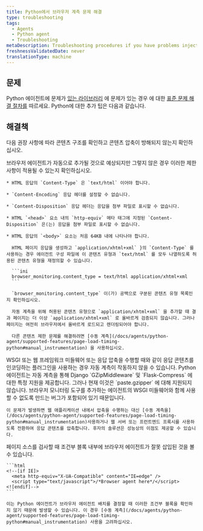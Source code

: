 ```yaml
---
title: Python에서 브라우저 계측 문제 해결
type: troubleshooting
tags:
  - Agents
  - Python agent
  - Troubleshooting
metaDescription: Troubleshooting procedures if you have problems injecting the browser agent via New Relic's Python agent.
freshnessValidatedDate: never
translationType: machine
---
```


## 문제

Python 에이전트에 문제가 [있는 라이브러리](/docs/agents/python-agent/supported-features/page-load-timing-python) 에 문제가 있는 경우 <InlinePopover type="browser" />에 대한 [표준 문제 해결 절차를](/docs/browser/new-relic-browser/installation-configuration/troubleshooting-browser-monitoring-installation) 따르세요. Python에 대한 추가 팁은 다음과 같습니다.

## 해결책

다음 권장 사항에 따라 콘텐츠 구조를 확인하고 콘텐츠 압축이 방해되지 않는지 확인하십시오.

<CollapserGroup>
  <Collapser id="solution-content" title="콘텐츠 구조를 확인하십시오.">
    브라우저 에이전트가 자동으로 추가될 것으로 예상되지만 그렇지 않은 경우 이러한 제한 사항이 적용될 수 있는지 확인하십시오.

    * HTML 응답의 `Content-Type` 은 `text/html` 이어야 합니다.

    * `Content-Encoding` 응답 헤더를 설정할 수 없습니다.

    * `Content-Disposition` 응답 헤더는 응답을 첨부 파일로 표시할 수 없습니다.

    * HTML `<head>` 요소 내의 `http-equiv` 메타 태그에 지정된 `Content-Disposition` 은(는) 응답을 첨부 파일로 표시할 수 없습니다.

    * HTML 응답의 `<body>` 요소는 처음 64KB 내에 나타나야 합니다.

      HTML 페이지 응답을 생성하고 `application/xhtml+xml` }의 `Content-Type` 를 사용하는 경우 에이전트 구성 파일에 이 콘텐츠 유형과 `text/html` 를 모두 나열하도록 허용된 콘텐츠 유형을 재정의할 수 있습니다.

      ```ini
      browser_monitoring.content_type = text/html application/xhtml+xml
      ```

      `browser_monitoring.content_type` 이(가) 공백으로 구분된 콘텐츠 유형 목록인지 확인하십시오.

      자동 계측을 위해 허용된 콘텐츠 유형으로 `application/xhtml+xml` 을 추가할 때 결과 페이지는 더 이상 `application/xhtml+xml` 로 올바르게 검증되지 않습니다. 그러나 페이지는 여전히 브라우저에서 올바르게 로드되고 렌더링되어야 합니다.

      다른 콘텐츠 제한 문제를 해결하려면 [수동 계측](/docs/agents/python-agent/supported-features/page-load-timing-python#manual_instrumentation) 을 사용하십시오.
  </Collapser>

  <Collapser id="solution-compression" title="콘텐츠 압축이 방해되지 않는지 확인합니다.">
    WSGI 또는 웹 프레임워크 미들웨어 또는 응답 압축을 수행할 때와 같이 응답 콘텐츠를 인코딩하는 플러그인을 사용하는 경우 자동 계측이 작동하지 않을 수 있습니다. Python 에이전트는 자동 계측을 통해 Django `GZipMiddleware` 및 `Flask-Compress` 에 대한 특정 지원을 제공합니다. 그러나 현재 이것은 `paste.gzipper` 에 대해 지원되지 않습니다. 브라우저 모니터링 도구를 추가하는 에이전트의 WSGI 미들웨어와 함께 사용할 수 없도록 만드는 버그가 포함되어 있기 때문입니다.

    이 문제가 발생하면 웹 애플리케이션 내에서 압축을 수행하는 대신 [수동 계측을](/docs/agents/python-agent/supported-features/page-load-timing-python#manual_instrumentation)사용하거나 웹 서버 또는 프런트엔드 프록시를 사용하도록 전환하여 응답 콘텐츠를 압축합니다. 후자의 솔루션은 성능상의 이점도 제공할 수 있습니다.
  </Collapser>

  <Collapser id="solution-compression" title="조건부 블록에 대한 페이지 소스를 확인하십시오.">
    페이지 소스를 검사할 때 조건부 블록 내부에 브라우저 에이전트가 잘못 삽입된 것을 볼 수 있습니다.

    ```html
    <!--[if IE]>
      <meta http-equiv="X-UA-Compatible" content="IE=edge" />
      <script type="text/javascript">/*Browser agent here*/</script>
    <![endif]-->
    ```

    이는 Python 에이전트가 브라우저 에이전트 배치를 결정할 때 이러한 조건부 블록을 확인하지 않기 때문에 발생할 수 있습니다. 이 경우 [수동 계측](/docs/agents/python-agent/supported-features/page-load-timing-python#manual_instrumentation) 사용을 고려하십시오.
  </Collapser>
</CollapserGroup>